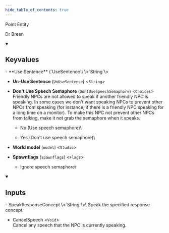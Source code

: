 ```yaml
---
hide_table_of_contents: true
---
```


<!---
!!!!!!
THIS PAGE IS AUTOGENERATED FROM GAME FGD DEFINITIONS!
DO NOT EDIT MANUALLY!
!!!!!!

In order to make edits, you can make an annotation file in /fgd_dump_overrides
-->


Point Entity

Dr Breen

<details open>
<summary><h2>Keyvalues</h2></summary>
- **Use Sentence** (`UseSentence`) \<`String`\>

- **Un-Use Sentence** (`UnUseSentence`) \<`String`\>

- **Don't Use Speech Semaphore** (`DontUseSpeechSemaphore`) \<`Choices`\>\
Friendly NPCs are not allowed to speak if another friendly NPC is speaking. In some cases we don't want speaking NPCs to prevent other NPCs from speaking (for instance, if there is a friendly NPC speaking for a long time on a monitor). To make this NPC not prevent other NPCs from talking, make it not grab the semaphore when it speaks.
  - No (Use speech semaphore)\
    
  - Yes (Don't use speech semaphore)\
    


- **World model** (`model`) \<`Studio`\>

- **Spawnflags** (`spawnflags`) \<`Flags`\>
  - Ignore speech semaphore\
    



 </details>
<details open>
<summary><h2>Inputs</h2></summary>
- SpeakResponseConcept \<`String`\>\
Speak the specified response concept.

- CancelSpeech \<`Void`\>\
Cancel any speech that the NPC is currently speaking.


 </details>
